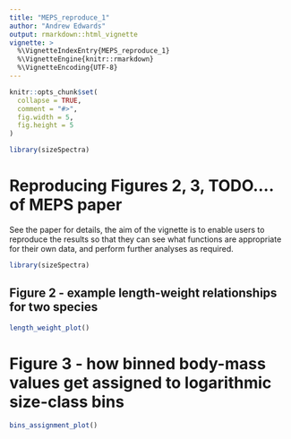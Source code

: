 ```yaml
---
title: "MEPS_reproduce_1"
author: "Andrew Edwards"
output: rmarkdown::html_vignette
vignette: >
  %\VignetteIndexEntry{MEPS_reproduce_1}
  %\VignetteEngine{knitr::rmarkdown}
  %\VignetteEncoding{UTF-8}
---
```


```r
knitr::opts_chunk$set(
  collapse = TRUE,
  comment = "#>",
  fig.width = 5,
  fig.height = 5
)
```

```r
library(sizeSpectra)
```

# Reproducing Figures 2, 3, TODO.... of MEPS paper

 See the
paper for details, the aim of the vignette is to enable users to reproduce the
results so that they can see what functions are appropriate for their own data,
and perform further analyses as required.

```r
library(sizeSpectra)
```

## Figure 2 - example length-weight relationships for two species

```r
length_weight_plot()
```

# Figure 3 - how binned body-mass values get assigned to logarithmic size-class bins


```r
bins_assignment_plot()
```
